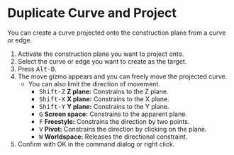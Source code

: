 
# Duplicate Curve and Project

<Reference shortcut="Alt-D" command="Duplicate Curve and Project" button="Left of the command bar" />

You can create a curve projected onto the construction plane from a curve or edge.

1. Activate the construction plane you want to project onto.
2. Select the curve or edge you want to create as the target.
3. Press <kbd>Alt-D</kbd>.
4. The move gizmo appears and you can freely move the projected curve.
   - You can also limit the direction of movement.
      - <kbd>Shift-Z</kbd> **Z plane:** Constrains to the Z plane.
      - <kbd>Shift-X</kbd> **X plane:** Constrains to the X plane.
      - <kbd>Shift-Y</kbd> **Y plane:** Constrains to the Y plane.
      - <kbd>G</kbd> **Screen space:** Constrains to the apparent plane.
      - <kbd>F</kbd> **Freestyle:** Constrains the direction by two points.
      - <kbd>V</kbd> **Pivot:** Constrains the direction by clicking on the plane.
      - <kbd>W</kbd> **Worldspace:** Releases the directional constraint.
5. Confirm with OK in the command dialog or right click.




